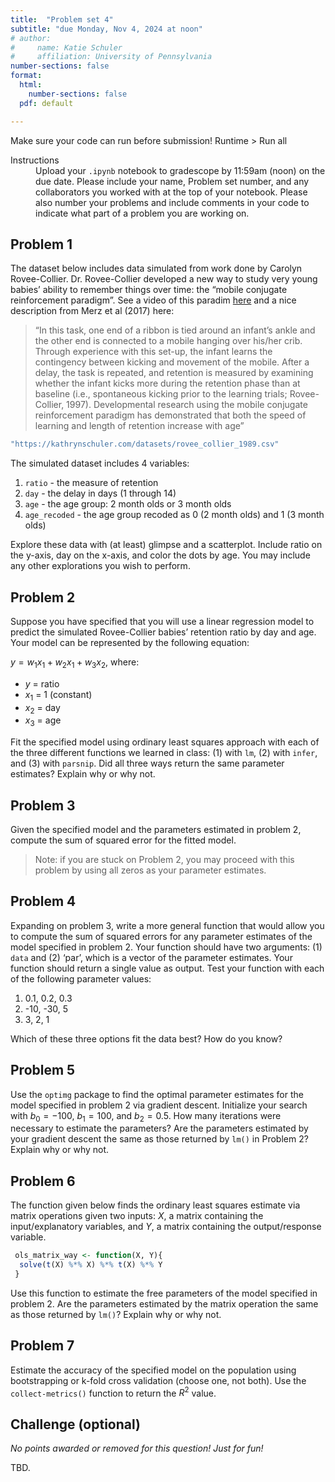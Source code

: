 ```yaml
---
title:  "Problem set 4"
subtitle: "due Monday, Nov 4, 2024 at noon"
# author: 
#     name: Katie Schuler
#     affiliation: University of Pennsylvania
number-sections: false
format: 
  html: 
    number-sections: false
  pdf: default

---
```


::: {.callout-tip title="Run your code"}
Make sure your code can run before submission! Runtime > Run all
:::

Instructions
: Upload your `.ipynb` notebook to gradescope by 11:59am (noon) on the due date. Please include your name, Problem set number, and any collaborators you worked with at the top of your notebook. Please also number your problems and include comments in your code to indicate what part of a problem you are working on.  


## Problem 1 

The dataset below includes data simulated from work done by Carolyn Rovee-Collier. Dr. Rovee-Collier developed a new way to study very young babies' ability to remember things over time: the "mobile conjugate reinforcement paradigm". See a video of this paradim [here](https://www.youtube.com/watch?v=ZgOu_Uc00ao) and a nice description from Merz et al (2017) here:

>  "In this task, one end of a ribbon is tied around an infant’s ankle and the other end is connected to a mobile hanging over his/her crib. Through experience with this set-up, the infant learns the contingency between kicking and movement of the mobile. After a delay, the task is repeated, and retention is measured by examining whether the infant kicks more during the retention phase than at baseline (i.e., spontaneous kicking prior to the learning trials; Rovee-Collier, 1997). Developmental research using the mobile conjugate reinforcement paradigm has demonstrated that both the speed of learning and length of retention increase with age"

```r
"https://kathrynschuler.com/datasets/rovee_collier_1989.csv"
```

The simulated dataset includes 4 variables: 

1. `ratio` - the measure of retention 
2. `day` - the delay in days (1 through 14)
3. `age` - the age group: 2 month olds or 3 month olds
3. `age_recoded` - the age group recoded as 0 (2 month olds) and 1 (3 month olds)

Explore these data with (at least) glimpse and a scatterplot. Include ratio on the y-axis, day on the x-axis, and color the dots by age. You may include any other explorations you wish to perform.


## Problem 2 

Suppose you have specified that you will use a linear regression model to predict the simulated Rovee-Collier babies' retention ratio by day and age. Your model can be represented by the following equation: 

$y=w_1x_1 + w_2x_1 + w_3x_2$, where:

- $y$ = ratio
- $x_1$ = 1 (constant)
- $x_2$ = day 
- $x_3$ = age 

Fit the specified model using ordinary least squares approach with each of the three different functions we learned in class: (1) with `lm`, (2) with `infer`, and (3) with `parsnip`. Did all three ways return the same parameter estimates? Explain why or why not.

## Problem 3 

Given the specified model and the parameters estimated in problem 2, compute the sum of squared error for the fitted model.

> Note: if you are stuck on Problem 2, you may proceed with this problem by using all zeros as your parameter estimates. 

## Problem 4 

Expanding on problem 3, write a more general function that would allow you to compute the sum of squared errors for any parameter estimates of the model specified in problem 2. Your function should have two arguments: (1) `data` and (2) 'par', which is a vector of the parameter estimates. Your function should return a single value as output. Test your function with each of the following parameter values:

1. 0.1, 0.2, 0.3
2. -10, -30, 5
3. 3, 2, 1

Which of these three options fit the data best? How do you know? 

## Problem 5

Use the `optimg` package to find the optimal parameter estimates for the model specified in problem 2 via gradient descent. Initialize your search with $b_0=-100$, $b_1=100$, and $b_2=0.5$. How many iterations were necessary to estimate the parameters? Are the parameters estimated by your gradient descent the same as those returned by `lm()` in Problem 2? Explain why or why not.

## Problem 6 

The function given below finds the ordinary least squares estimate via matrix operations given two inputs: $X$, a matrix containing the input/explanatory variables, and $Y$, a matrix containing the output/response variable. 

```r
 ols_matrix_way <- function(X, Y){
  solve(t(X) %*% X) %*% t(X) %*% Y
 }
```

Use this function to estimate the free parameters of the model specified in problem 2. Are the parameters estimated by the matrix operation the same as those returned by `lm()`? Explain why or why not.


## Problem 7 

Estimate the accuracy of the specified model on the population using bootstrapping or k-fold cross validation (choose one, not both). Use the `collect-metrics()` function to return the $R^2$ value.

## Challenge (optional)

*No points awarded or removed for this question! Just for fun!*

TBD.



